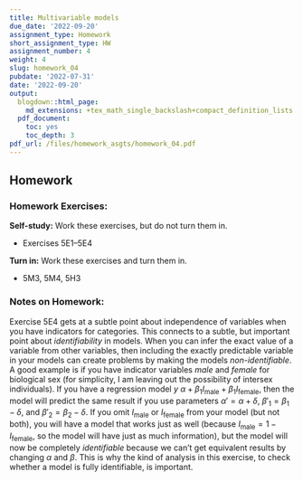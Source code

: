 ```yaml
---
title: Multivariable models
due_date: '2022-09-20'
assignment_type: Homework
short_assignment_type: HW
assignment_number: 4
weight: 4
slug: homework_04
pubdate: '2022-07-31'
date: '2022-09-20'
output:
  blogdown::html_page:
    md_extensions: +tex_math_single_backslash+compact_definition_lists
  pdf_document:
    toc: yes
    toc_depth: 3
pdf_url: /files/homework_asgts/homework_04.pdf
---
```

## Homework

### Homework Exercises:



**Self-study:** Work these exercises, but do not turn them in.

* Exercises 5E1--5E4

**Turn in:** Work these exercises and turn them in.

* 5M3, 5M4, 5H3

### Notes on Homework:


Exercise 5E4 gets at a subtle point about independence of variables when you have indicators for categories. This connects to a subtle, but important point about _identifiability_ in models. When you can infer the exact value of a variable from other variables, then including the exactly predictable variable in your models can create problems by making the models _non-identifiable_. A good example is if you have indicator variables _male_ and _female_ for biological sex (for simplicity, I am leaving out the possibility of intersex individuals). If you have a regression model $y ~ \alpha + \beta_1 I_{\text{male}} + \beta_1 I_{\text{female}}$, then the model will predict the same result if you use parameters $\alpha' = \alpha + \delta$, $\beta'_1 = \beta_1 - \delta$, and $\beta'_2 = \beta_2 - \delta$. If you omit $I_{\text{male}}$ or $I_{\text{female}}$ from your model (but not both), you will have a model that works just as well (because $I_{\text{male}} = 1 - I_{\text{female}}$, so the model will have just as much information), but the model will now be completely _identifiable_ because we can't get equivalent results by changing $\alpha$ and $\beta$. This is why the kind of analysis in this exercise, to check whether a model is fully identifiable, is important.